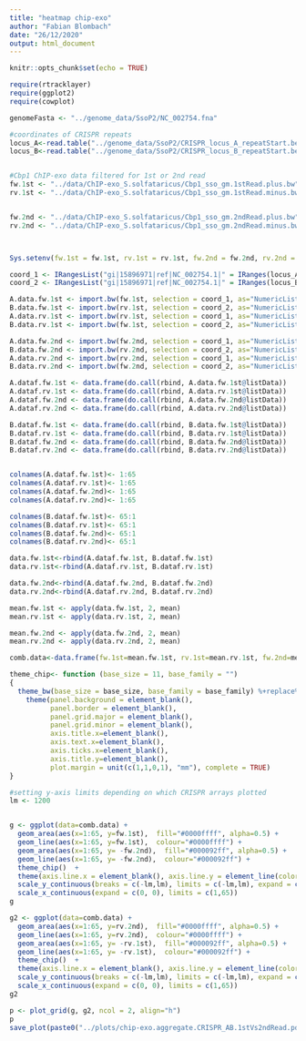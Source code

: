 ```yaml
---
title: "heatmap chip-exo"
author: "Fabian Blombach"
date: "26/12/2020"
output: html_document
---
```


```r
knitr::opts_chunk$set(echo = TRUE)

require(rtracklayer)
require(ggplot2)
require(cowplot)

genomeFasta <- "../genome_data/SsoP2/NC_002754.fna"

#coordinates of CRISPR repeats
locus_A<-read.table("../genome_data/SsoP2/CRISPR_locus_A_repeatStart.bed")
locus_B<-read.table("../genome_data/SsoP2/CRISPR_locus_B_repeatStart.bed")


#Cbp1 ChIP-exo data filtered for 1st or 2nd read
fw.1st <- "../data/ChIP-exo_S.solfataricus/Cbp1_sso_gm.1stRead.plus.bw"
rv.1st <- "../data/ChIP-exo_S.solfataricus/Cbp1_sso_gm.1stRead.minus.bw"


fw.2nd <- "../data/ChIP-exo_S.solfataricus/Cbp1_sso_gm.2ndRead.plus.bw"
rv.2nd <- "../data/ChIP-exo_S.solfataricus/Cbp1_sso_gm.2ndRead.minus.bw"



Sys.setenv(fw.1st = fw.1st, rv.1st = rv.1st, fw.2nd = fw.2nd, rv.2nd = rv.2nd)
```

```r
coord_1 <- IRangesList("gi|15896971|ref|NC_002754.1|" = IRanges(locus_A$V3 -20, width=65))
coord_2 <- IRangesList("gi|15896971|ref|NC_002754.1|" = IRanges(locus_B$V3 -44, width=65))

```

```r
A.data.fw.1st <- import.bw(fw.1st, selection = coord_1, as="NumericList")
B.data.fw.1st <- import.bw(rv.1st, selection = coord_2, as="NumericList")
A.data.rv.1st <- import.bw(rv.1st, selection = coord_1, as="NumericList")
B.data.rv.1st <- import.bw(fw.1st, selection = coord_2, as="NumericList")

A.data.fw.2nd <- import.bw(fw.2nd, selection = coord_1, as="NumericList")
B.data.fw.2nd <- import.bw(rv.2nd, selection = coord_2, as="NumericList")
A.data.rv.2nd <- import.bw(rv.2nd, selection = coord_1, as="NumericList")
B.data.rv.2nd <- import.bw(fw.2nd, selection = coord_2, as="NumericList")
```

```r
A.dataf.fw.1st <- data.frame(do.call(rbind, A.data.fw.1st@listData))
A.dataf.rv.1st <- data.frame(do.call(rbind, A.data.rv.1st@listData))
A.dataf.fw.2nd <- data.frame(do.call(rbind, A.data.fw.2nd@listData))
A.dataf.rv.2nd <- data.frame(do.call(rbind, A.data.rv.2nd@listData))

B.dataf.fw.1st <- data.frame(do.call(rbind, B.data.fw.1st@listData))
B.dataf.rv.1st <- data.frame(do.call(rbind, B.data.rv.1st@listData))
B.dataf.fw.2nd <- data.frame(do.call(rbind, B.data.fw.2nd@listData))
B.dataf.rv.2nd <- data.frame(do.call(rbind, B.data.rv.2nd@listData))


colnames(A.dataf.fw.1st)<- 1:65
colnames(A.dataf.rv.1st)<- 1:65
colnames(A.dataf.fw.2nd)<- 1:65
colnames(A.dataf.rv.2nd)<- 1:65

colnames(B.dataf.fw.1st)<- 65:1
colnames(B.dataf.rv.1st)<- 65:1
colnames(B.dataf.fw.2nd)<- 65:1
colnames(B.dataf.rv.2nd)<- 65:1

```

```r
data.fw.1st<-rbind(A.dataf.fw.1st, B.dataf.fw.1st)
data.rv.1st<-rbind(A.dataf.rv.1st, B.dataf.rv.1st)

data.fw.2nd<-rbind(A.dataf.fw.2nd, B.dataf.fw.2nd)
data.rv.2nd<-rbind(A.dataf.rv.2nd, B.dataf.rv.2nd)
```

```r

mean.fw.1st <- apply(data.fw.1st, 2, mean)
mean.rv.1st <- apply(data.rv.1st, 2, mean)

mean.fw.2nd <- apply(data.fw.2nd, 2, mean)
mean.rv.2nd <- apply(data.rv.2nd, 2, mean)

comb.data<-data.frame(fw.1st=mean.fw.1st, rv.1st=mean.rv.1st, fw.2nd=mean.fw.2nd, rv.2nd=mean.rv.2nd)
```

```r
theme_chip<- function (base_size = 11, base_family = "") 
{
  theme_bw(base_size = base_size, base_family = base_family) %+replace% 
    theme(panel.background = element_blank(), 
          panel.border = element_blank(), 
          panel.grid.major = element_blank(), 
          panel.grid.minor = element_blank(), 
          axis.title.x=element_blank(), 
          axis.text.x=element_blank(), 
          axis.ticks.x=element_blank(),
          axis.title.y=element_blank(), 
          plot.margin = unit(c(1,1,0,1), "mm"), complete = TRUE)
}

#setting y-axis limits depending on which CRISPR arrays plotted
lm <- 1200


g <- ggplot(data=comb.data) + 
  geom_area(aes(x=1:65, y=fw.1st),  fill="#0000ffff", alpha=0.5) + 
  geom_line(aes(x=1:65, y=fw.1st),  colour="#0000ffff") +
  geom_area(aes(x=1:65, y= -fw.2nd),  fill="#000092ff", alpha=0.5) + 
  geom_line(aes(x=1:65, y= -fw.2nd),  colour="#000092ff") +
  theme_chip()  +
  theme(axis.line.x = element_blank(), axis.line.y = element_line(color="black", size = 0.5)) +
  scale_y_continuous(breaks = c(-lm,lm), limits = c(-lm,lm), expand = c(0, 0), position="right") +
  scale_x_continuous(expand = c(0, 0), limits = c(1,65))
g

g2 <- ggplot(data=comb.data) + 
  geom_area(aes(x=1:65, y=rv.2nd),  fill="#0000ffff", alpha=0.5) + 
  geom_line(aes(x=1:65, y=rv.2nd),  colour="#0000ffff") +
  geom_area(aes(x=1:65, y= -rv.1st),  fill="#000092ff", alpha=0.5) + 
  geom_line(aes(x=1:65, y= -rv.1st),  colour="#000092ff") +
  theme_chip()  +
  theme(axis.line.x = element_blank(), axis.line.y = element_line(color="black", size = 0.5)) +
  scale_y_continuous(breaks = c(-lm,lm), limits = c(-lm,lm), expand = c(0, 0), position="right") +
  scale_x_continuous(expand = c(0, 0), limits = c(1,65))
g2

p <- plot_grid(g, g2, ncol = 2, align="h")
p
save_plot(paste0("../plots/chip-exo.aggregate.CRISPR_AB.1stVs2ndRead.pdf"), p, base_width=6, base_height=3)

```


